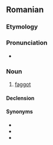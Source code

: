 ==Romanian==

===Etymology===
{{suffix|ro|cur|t1=ass|ist}}

===Pronunciation===
* {{IPA|ro|/kuˈrist/}}

===Noun===
{{ro-noun|m|curiști}}

# {{lb|ro|pejorative}} [[faggot]]

====Declension====
{{ro-noun-m|pl=curiști}}

====Synonyms====
* {{l|ro|Ianush}}
* {{l|ro|găozar}}
* {{l|ro|poponar}}